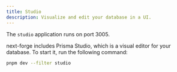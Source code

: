 ```yaml
---
title: Studio
description: Visualize and edit your database in a UI.
---
```


<Tip>The `studio` application runs on port 3005.</Tip>

next-forge includes Prisma Studio, which is a visual editor for your database. To start it, run the following command:

```sh title="Terminal"
pnpm dev --filter studio
```

